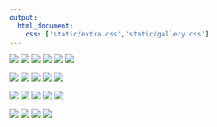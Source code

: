 ```yaml
---
output:
  html_document:
    css: ['static/extra.css','static/gallery.css']
---
```


<div class="photorow">
<div class="photocolumn">
  <img src="gallery/a.jpg">
  <img src="gallery/b.jpg">
  <img src="gallery/c.jpg">
  <img src="gallery/n.jpg">
  <img src="gallery/Hoverfly.gif">
  <img src="gallery/t.jpg">
</div>
<div class="photocolumn">
  <img src="gallery/d.jpg">
  <img src="gallery/e.jpg">
  <img src="gallery/f.jpg">
  <img src="gallery/g.jpg">
  <img src="gallery/p.jpg">
</div>
<div class="photocolumn">
  <img src="gallery/h.jpg">
  <img src="gallery/i.jpg">
  <img src="gallery/j.jpg">
  <img src="gallery/o.jpg">
  <img src="gallery/r.jpg">
</div>
<div class="photocolumn">
  <img src="gallery/k.jpg">
  <img src="gallery/l.jpg">
  <img src="gallery/m.jpg">
  <img src="gallery/q.jpg">
</div>
</div>